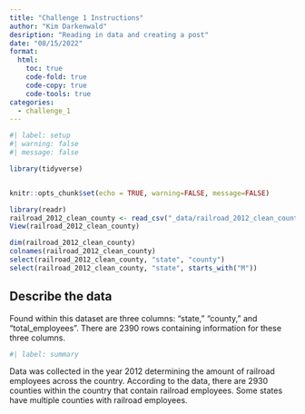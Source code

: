 ```yaml
---
title: "Challenge 1 Instructions"
author: "Kim Darkenwald"
desription: "Reading in data and creating a post"
date: "08/15/2022"
format:
  html:
    toc: true
    code-fold: true
    code-copy: true
    code-tools: true
categories:
  - challenge_1
---
```


```r
#| label: setup
#| warning: false
#| message: false

library(tidyverse)


knitr::opts_chunk$set(echo = TRUE, warning=FALSE, message=FALSE)
```



```r
library(readr)
railroad_2012_clean_county <- read_csv("_data/railroad_2012_clean_county.csv")
View(railroad_2012_clean_county)

```
```r
dim(railroad_2012_clean_county)
colnames(railroad_2012_clean_county)
select(railroad_2012_clean_county, "state", "county")
select(railroad_2012_clean_county, "state", starts_with("M"))
```

## Describe the data

Found within this dataset are three columns: "state," "county," and "total_employees".  There are 2390 rows containing information for these three columns.  
```r
#| label: summary
```

Data was collected in the year 2012 determining the amount of railroad employees across the country.  According to the data, there are 2930 counties within the country that contain railroad employees.  Some states have multiple counties with railroad employees.
 